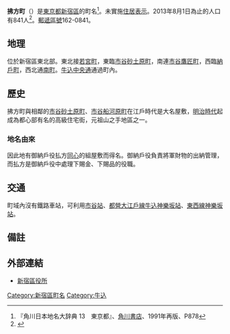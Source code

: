 {{Pathnav|日本|東京都|新宿區|frame=1}}
{{Infobox Settlement
|official_name = 払方町
|native_name =
|settlement_type = [[町|町]]
|image_skyline =
|imagesize =
|image_caption =
|image_flag =
|image_seal =
| image_map =
| map_caption =
| pushpin_map =
|subdivision_type = [[國家|國家]]
|subdivision_name = [[File:Flag_of_Japan.svg|border]] [[日本|日本]]
|subdivision_type1 = [[都道府縣|都道府縣]]
|subdivision_name1 = [[File:Flag_of_Tokyo_Prefecture.svg|25px]] [[東京都|東京都]]
|subdivision_type2 = [[東京都區部|特別區]]
|subdivision_name2 = [[File:Flag_of_Shinjuku,_Tokyo.svg|25px]] [[新宿區|新宿區]]
|established_title =
|established_date =
|government_type =
|leader_title =
|leader_name =
|area_magnitude =
|area_total_sq_mi =
|area_total_km2 =
|area_land_sq_mi =
|area_land_km2 =
|area_urban_sq_mi =
|area_urban_km2 =
|area_metro_km2 =
|area_metro_sq_mi =
|population_as_of= 2013年（平成25年）8月1日
|population_footnotes =
|population_total = 841
|population_urban =
|population_metro =
|population_density_sq_mi =
|population_density_km2 =
| timezone = [[日本標準時間|JST]]
| utc_offset = +9
|timezone_DST =
|utc_offset_DST =
|latd=|latm=|lats=|latNS=
|longd=|longm=|longs=|longEW=
|elevation_footnotes=
|elevation_m =
|elevation_ft =
|postal_code_type = [[郵遞區號|郵遞區號]]
|postal_code = 162-0841
|area_code =
|website =
|footnotes =
}}
'''拂方町'''（{{jpn|j=払方町|hg=はらいかたまち|rm=Haraikatamachi|f=y}}）是[[東京都|東京都]][[新宿區|新宿區]]的町名<ref name="kado">『角川日本地名大辞典 13　東京都』、[[角川書店|角川書店]]、1991年再版、P878 </ref>。未實施[[住居表示|住居表示]]。2013年8月1日為止的人口有841人<ref>{{Cite web |url=http://www.city.shinjuku.lg.jp/content/000130038.xls |title=新宿区　住民基本台帳の町丁別世帯数及び男女別人口（日本人と外国人の合計） |accessdate=2013-08-10 |archive-date=2014-08-19 |archive-url=https://web.archive.org/web/20140819083633/http://www.city.shinjuku.lg.jp/content/000130038.xls |dead-url=no }}</ref>。[[郵遞區號|郵遞區號]]162-0841。

== 地理 ==
位於新宿區東北部。東北接[[若宮町_(新宿區)|若宮町]]，東臨[[市谷砂土原町|市谷砂土原町]]，南連[[市谷鷹匠町|市谷鷹匠町]]，西臨[[納戶町|納戶町]]，西北通[[南町_(新宿區)|南町]]。[[牛込中央通|牛込中央通]]通過町內。

== 歷史 ==
拂方町與相鄰的[[市谷砂土原町|市谷砂土原町]]、[[市谷船河原町|市谷船河原町]]在江戶時代是大名屋敷，[[明治時代|明治時代]]起成為都心部有名的高級住宅街，元祖山之手地區之一。
=== 地名由來 ===
因此地有御納戶役払方[[同心_(官職)|同心]]的組屋敷而得名。御納戶役負責將軍財物的出納管理，而払方是御納戶役中處理下賜金、下賜品的役職。

== 交通 ==
町域內沒有鐵路車站，可利用[[市谷站|市谷站]]、[[都營地下鐵大江戶線|都營大江戶線]][[牛込神樂坂站|牛込神樂坂站]]、[[東京地下鐵東西線|東西線]][[神樂坂站|神樂坂站]]。

== 備註 ==
{{reflist}}

== 外部連結 ==
* [http://www.city.shinjuku.lg.jp/ 新宿區役所] {{Wayback|url=http://www.city.shinjuku.lg.jp/ |date=20130630141142 }}

{{新宿區的町名}}

{{DEFAULTSORT:Haraikatamachi}}
[[Category:新宿區町名|Category:新宿區町名]]
[[Category:牛込|Category:牛込]]